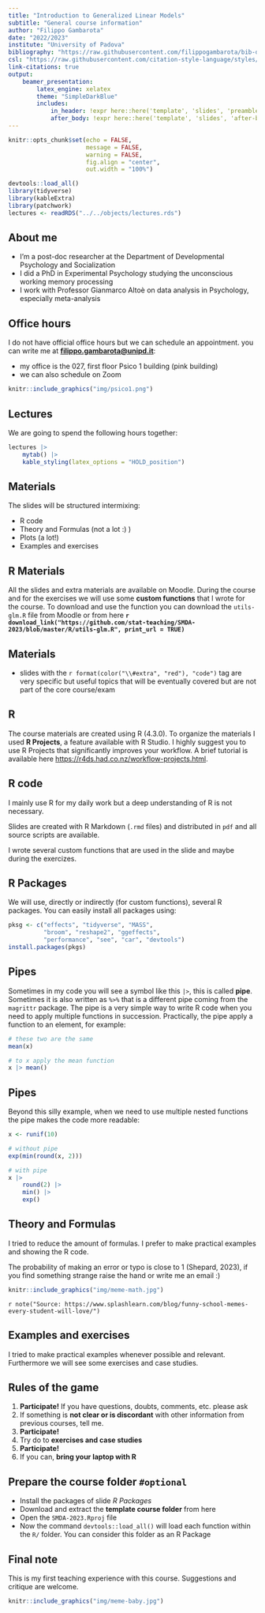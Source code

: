 ```yaml
---
title: "Introduction to Generalized Linear Models"
subtitle: "General course information"
author: "Filippo Gambarota"
date: "2022/2023"
institute: "University of Padova"
bibliography: "https://raw.githubusercontent.com/filippogambarota/bib-database/main/references.bib"
csl: "https://raw.githubusercontent.com/citation-style-language/styles/master/ieee.csl"
link-citations: true
output: 
    beamer_presentation:
        latex_engine: xelatex
        theme: "SimpleDarkBlue"
        includes:
            in_header: !expr here::here('template', 'slides', 'preamble.tex')
            after_body: !expr here::here('template', 'slides', 'after-body.tex')
---
```


```r
knitr::opts_chunk$set(echo = FALSE,
                      message = FALSE,
                      warning = FALSE,
                      fig.align = "center",
                      out.width = "100%")
```

```r
devtools::load_all()
library(tidyverse)
library(kableExtra)
library(patchwork)
lectures <- readRDS("../../objects/lectures.rds")
```

## About me

- I'm a post-doc researcher at the Department of Developmental Psychology and Socialization
- I did a PhD in Experimental Psychology studying the unconscious working memory processing
- I work with Professor Gianmarco Altoè on data analysis in Psychology, especially meta-analysis

## Office hours

I do not have official office hours but we can schedule an appointment. you can write me at **[filippo.gambarota@unipd.it](mailto::filippo.gambarota@unipd.it)**:

- my office is the 027, first floor Psico 1 building (pink building)
- we can also schedule on Zoom

```r
knitr::include_graphics("img/psico1.png")
```

## Lectures

We are going to spend the following hours together:

```r
lectures |> 
    mytab() |> 
    kable_styling(latex_options = "HOLD_position")
```

## Materials

The slides will be structured intermixing:

- R code
- Theory and Formulas (not a lot :) )
- Plots (a lot!)
- Examples and exercises

## R Materials

All the slides and extra materials are available on Moodle. During the course and for the exercises we will use some **custom functions** that I wrote for the course. To download and use the function you can download the `utils-glm.R` file from Moodle or from here **`r download_link("https://github.com/stat-teaching/SMDA-2023/blob/master/R/utils-glm.R", print_url = TRUE)`**

## Materials

- slides with the `r format(color("\\#extra", "red"), "code")` tag are very specific but useful topics that will be eventually covered but are not part of the core course/exam

## R

The course materials are created using R (4.3.0). To organize the materials I used **R Projects**, a feature available with R Studio. I highly suggest you to use R Projects that significantly improves your workflow. A brief tutorial is available here [https://r4ds.had.co.nz/workflow-projects.html](https://r4ds.had.co.nz/workflow-projects.html).

## R code

I mainly use R for my daily work but a deep understanding of R is not necessary. 

Slides are created with R Markdown (`.rmd` files) and distributed in `pdf` and all source scripts are available.

I wrote several custom functions that are used in the slide and maybe during the exercizes.

## R Packages

We will use, directly or indirectly (for custom functions), several R packages. You can easily install all packages using:

```r
pksg <- c("effects", "tidyverse", "MASS", 
          "broom", "reshape2", "ggeffects",
          "performance", "see", "car", "devtools")
install.packages(pkgs)
```

## Pipes

Sometimes in my code you will see a symbol like this `|>`, this is called **pipe**. Sometimes it is also written as `%>%` that is a different pipe coming from the `magrittr` package. The pipe is a very simple way to write R code when you need to apply multiple functions in succession. Practically, the pipe apply a function to an element, for example:

```r
# these two are the same
mean(x)

# to x apply the mean function
x |> mean()
```

## Pipes

Beyond this silly example, when we need to use multiple nested functions the pipe makes the code more readable:

```r
x <- runif(10)

# without pipe
exp(min(round(x, 2)))

# with pipe
x |> 
    round(2) |> 
    min() |> 
    exp()
```

## Theory and Formulas

I tried to reduce the amount of formulas. I prefer to make practical examples and showing the R code.

The probability of making an error or typo is close to 1 (Shepard, 2023), if you find something strange raise the hand or write me an email :)

```r
knitr::include_graphics("img/meme-math.jpg")
```

`r note("Source: https://www.splashlearn.com/blog/funny-school-memes-every-student-will-love/")`

## Examples and exercises

I tried to make practical examples whenever possible and relevant. Furthermore we will see some exercises and case studies.

## Rules of the game

1. **Participate!** If you have questions, doubts, comments, etc. please ask
2. If something is **not clear or is discordant** with other information from previous courses, tell me.
3. **Participate!**
4. Try do to **exercises and case studies**
5. **Participate!**
6. If you can, **bring your laptop with R**

## Prepare the course folder `#optional`

- Install the packages of slide *R Packages*
- Download and extract the **template course folder** from here
- Open the `SMDA-2023.Rproj` file
- Now the command `devtools::load_all()` will load each function within the `R/` folder. You can consider this folder as an R Package

## Final note

This is my first teaching experience with this course. Suggestions and critique are welcome.

```r
knitr::include_graphics("img/meme-baby.jpg")
```


